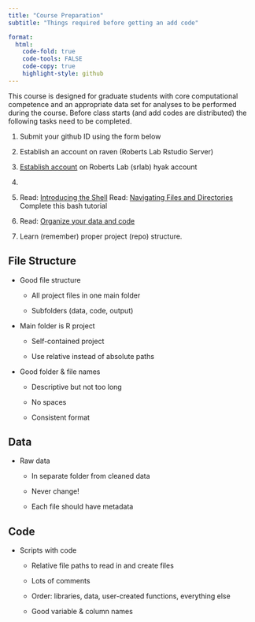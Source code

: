 ```yaml
---
title: "Course Preparation"
subtitle: "Things required before getting an add code"

format:
  html:
    code-fold: true
    code-tools: FALSE
    code-copy: true
    highlight-style: github
---
```


This course is designed for graduate students with core computational competence and an appropriate data set for analyses to be performed during the course. Before class starts (and add codes are distributed) the following tasks need to be completed.

1.  Submit your github ID using the form below

2.  Establish an account on raven (Roberts Lab Rstudio Server)

3.  [Establish account](https://robertslab.github.io/resources/mox_Adding-a-User/) on Roberts Lab (srlab) hyak account

4.  

5.  Read: [Introducing the Shell](https://swcarpentry.github.io/shell-novice/01-intro/) Read: [Navigating Files and Directories](http://swcarpentry.github.io/shell-novice/02-filedir/) Complete this bash tutorial

6.  Read: [Organize your data and code](https://kbroman.org/steps2rr/pages/organize.html)

7.  Learn (remember) proper project (repo) structure.

::: panel-tabset
## File Structure

-   Good file structure

    -   All project files in one main folder

    -   Subfolders (data, code, output)

-   Main folder is R project

    -   Self-contained project

    -   Use relative instead of absolute paths

-   Good folder & file names

    -   Descriptive but not too long

    -   No spaces

    -   Consistent format

## Data

-   Raw data

    -   In separate folder from cleaned data

    -   Never change!

    -   Each file should have metadata

## Code

-   Scripts with code

    -   Relative file paths to read in and create files

    -   Lots of comments

    -   Order: libraries, data, user-created functions, everything else

    -   Good variable & column names
:::
